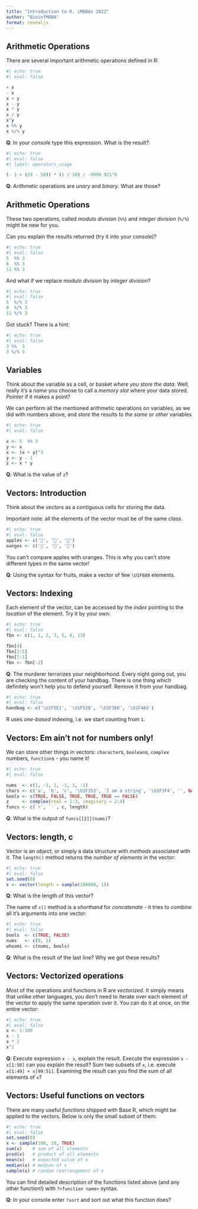 ```yaml
---
title: "Introduction to R. iMOBAs 2022"
author: "BioinfMOBA"
format: revealjs
---
```


## Arithmetic Operations

There are several important arithmetic operations defined in R: 

```r
#| echo: true
#| eval: false

+ x
- x
x + y 
x - y 
x * y
x / y
x^y
x %% y
x %/% y
```

**Q**: In your *console* type this expression. What is the result?

```r
#| echo: true
#| eval: false
#| label: operators_usage

(- 1 + (29 - 58)) * (1 / 30) / -9999.921^0
```
**Q**: Arithmetic operations are *unary* and *binary*. What are those?


## Arithmetic Operations

These two operations, called *modulo division* (`%%`) and *integer division* (`%/%`) might be new for you. 

Can you explain the results returned (try it into your console)?

```r
#| echo: true
#| eval: false
5  %% 3
8  %% 3
11 %% 3
```

And what if we replace *modulo division* by *integer division*? 

```r
#| echo: true
#| eval: false
5  %/% 3
8  %/% 3
11 %/% 3
```

Got stuck? There is a hint:

```r
#| echo: true
#| eval: false
3 %%  3
3 %/% 3
```


## Variables

Think about the variable as a cell, or basket *where you store the data*. Well, really it's a *name* you choose to call a *memory slot* where your data stored. *Pointer* if it makes a point?

We can perform all the mentioned arithmetic operations on variables, as we did with numbers above, and *store* the results to *the same* or *other* variables

```r
#| echo: true
#| eval: false

x <- 5  %% 3
y <- x
x <- (x + y)^3
y <- y - 1
z <- x * y
```

**Q**: What is the value of `z`?

## Vectors: Introduction

Think about the *vectors* as a contiguous cells for storing the data. 

Important note: all the elements of the vector must be of the same *class*.

```r
#| echo: true
#| eval: false
apples <- c('🍎', '🍎', '🍎')
oanges <- c('🍋', '🍋', '🍋')
```

You can't compare apples with oranges. This is why you can't store different types in the same vector!

**Q**: Using the syntax for fruits, make a vector of few `\U1F680` elements.

## Vectors: Indexing

Each element of the vector, can be accessed by the *index* pointing to the *location* of the element. Try it by your own:

```r
#| echo: true
#| eval: false
fbn <- c(1, 1, 2, 3, 5, 8, 13)

fbn[4]
fbn[2:5]
fbn[7:1]
fbn <- fbn[-2]
```

**Q**: The murderer terrorizes your neighborhood. Every night going out, you are checking the content of your handbag. There is one thing which definitely won't help you to defend yourself. Remove it from your handbag.

```r
#| echo: true
#| eval: false
handbag <- c('\U1F5E1', '\U1F528', '\U1F36D', '\U1F4A3')
```

::: footer
R uses *one-based* indexing, i.e. we start counting from `1`.
:::

## Vectors: Em ain't not for numbers only!

We can store other things in vectors: `character`s, `boolean`s, `complex` numbers, `function`s - you name it!

```r
#| echo: true
#| eval: false

nums  <- c(1, -1, 1, -1, 1, -1)
chars <- c('a', 'b', 'c', '\U1F353', 'I am a string', '\U1F3F4', '', NA_character_)
bools <- c(TRUE, FALSE, TRUE, TRUE, TRUE == FALSE)
z     <- complex(real = 1:3, imaginary = 2:4)
funcs <- c(`+`, `-`, c, length)
```

**Q**: What is the output of `funcs[[2]](nums)`? 

## Vectors: length, c

Vector is an *object*, or simply a data structure with *methods* associated with it. The `length()` method returns the *number of elements* in the vector:

```r
#| echo: true
#| eval: false
set.seed(0)
x <- vector(length = sample(100000, 1))
```

**Q**: What is the length of this vector?

The name of `c()` method is a *shorthand* for *concatenate* - it tries to *combine* all it's arguments into one vector:

```r
#| echo: true
#| eval: false
bools  <- c(TRUE, FALSE)
nums   <- c(0, 1)
whoami <- c(nums, bools)
```

**Q**: What is the result of the last line? Why we got these results? 

## Vectors: Vectorized operations

*Most* of the operations and functions in R are *vectorized*. It simply means that unlike other languages, you don't need to iterate over each element of the vector to apply the same operation over it. You can do it at once, on the entire vector:

```r
#| echo: true
#| eval: false
x <- 1:100
x - 1
x * 2
x^2
```

**Q**: Execute expression `x - x`, explain the result. Execute the expression `x - x[1:50]` can you explain the result? Sum two subsets of `x`, i.e. execute `x[1:49] + x[99:51]`. Examining the result can you find the sum of all elements of `x`?

## Vectors: Useful functions on vectors

There are many useful *functions* shipped with Base R, which might be applied to the vectors. Below is only the small subset of them:

```r
#| echo: true
#| eval: false
set.seed(0)
x <- sample(100, 10, TRUE)
sum(x)    # sum of all elements
prod(x)   # product of all elements
mean(x)   # expected value of x
median(x) # median of x
sample(x) # random rearrangement of x
```
You can find detailed description of the functions listed above (and any other function!) with `?<function name>` syntax.

**Q**: In your console enter `?sort` and sort out what this function does?
